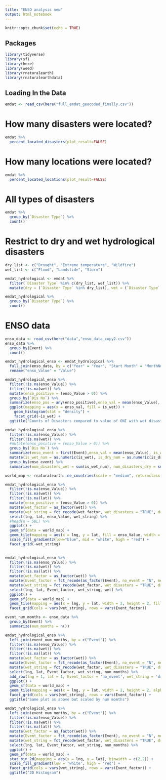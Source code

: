 ```yaml
---
title: "ENSO analysis new"
output: html_notebook
---
```


```r
knitr::opts_chunk$set(echo = TRUE)
```

## Packages

```r
library(tidyverse)
library(sf)
library(here)
library(weed)
library(rnaturalearth)
library(rnaturalearthdata)
```

## Loading In the Data

```r
emdat <- read_csv(here("full_emdat_geocoded_finally.csv"))
```
# How many disasters were located?

```r
emdat %>%
  percent_located_disasters(plot_result=FALSE)
```

# How many locations were located?

```r
emdat %>%
  percent_located_locations(plot_result=FALSE)
```
# All types of disasters

```r
emdat %>%
  group_by(`Disaster Type`) %>%
  count()
```

# Restrict to dry and wet hydrological disasters

```r
dry_list <- c("Drought", "Extreme temperature", "Wildfire")
wet_list <- c("Flood", "Landslide", "Storm")

emdat_hydrological <- emdat %>%
  filter(`Disaster Type` %in% c(dry_list, wet_list)) %>%
  mutate(dry = (`Disaster Type` %in% dry_list), wet = (`Disaster Type` %in% wet_list))
```

```r
emdat_hydrological %>%
  group_by(`Disaster Type`) %>%
  count()
```

# ENSO data

```r
enso_data <- read_csv(here("data","enso_data_copy2.csv"))
enso_data %>%
  group_by(Event) %>%
  count()
```

```r
emdat_hydrological_enso <- emdat_hydrological %>%
  full_join(enso_data, by = c("Year" = "Year", "Start Month" = "MonthNum")) %>%
  rename("enso_Value" = "Value") 
```

```r
emdat_hydrological_enso %>%
  filter(!is.na(enso_Value)) %>%
  filter(!is.na(wet)) %>%
  mutate(enso_positive = (enso_Value > 0)) %>%
  group_by(`Dis No`) %>%
  summarize(enso_pos = any(enso_positive),enso_val = mean(enso_Value), is_wet = any(wet)) %>%
  ggplot(mapping = aes(x = enso_val, fill = is_wet)) +
    geom_histogram(stat = "density") +
    facet_grid(~is_wet) +
  ggtitle("Counts of Disasters compared to value of ONI with wet disasters in Blue and Dry in Red")
```
```r
emdat_hydrological_enso %>%
  filter(!is.na(enso_Value)) %>%
  filter(!is.na(wet)) %>%
  #mutate(enso_positive = (enso_Value > 0)) %>%
  group_by(`Dis No`) %>%
  summarize(enso_event = first(Event),enso_val = mean(enso_Value), is_wet = any(wet), is_dry = any(dry)) %>%
  mutate(is_wet_num = as.numeric(is_wet), is_dry_num = as.numeric(is_dry)) %>%
  group_by(enso_event) %>%
  summarize(num_disasters_wet = sum(is_wet_num), num_disasters_dry = sum(is_dry_num))
```
```r
world_map <- rnaturalearth::ne_countries(scale = "medium", returnclass = "sf")

emdat_hydrological_enso %>%
  filter(!is.na(enso_Value)) %>%
  filter(!is.na(wet)) %>%
  filter(!is.na(lat)) %>%
  mutate(enso_positive = (enso_Value > 0)) %>%
  mutate(wet_factor = as_factor(wet)) %>%
  mutate(wet_string = fct_recode(wet_factor, wet_disasters = "TRUE", dry_disasters = "FALSE")) %>%
  select(lng, lat, enso_Value, wet_string) %>%
  #head(n = 50L) %>%
  ggplot() +
  geom_sf(data = world_map) +
  geom_tile(mapping = aes(x = lng, y = lat, fill = enso_Value, width = 2, height = 2)) +
  scale_fill_gradient2(low="blue", mid = "white", high = "red") +
  facet_grid(~wet_string)
  

```
```r

emdat_hydrological_enso %>%
  filter(!is.na(enso_Value)) %>%
  filter(!is.na(wet)) %>%
  filter(!is.na(lat)) %>%
  mutate(wet_factor = as_factor(wet)) %>%
  mutate(Event_factor = fct_recode(as_factor(Event), no_event = "N", negative = "-", positive = "+")) %>%
  mutate(wet_string = fct_recode(wet_factor, wet_disasters = "TRUE", dry_disasters = "FALSE")) %>%
  select(lng, lat, Event_factor, wet_string, wet) %>%
  ggplot() +
  geom_sf(data = world_map) +
  geom_tile(mapping = aes(x = lng, y = lat, width = 2, height = 2, fill = 1, alpha = 0.001)) +
  facet_grid(cols = vars(wet_string), rows = vars(Event_factor))

```
```r

event_num_months <- enso_data %>%
  group_by(Event) %>%
  summarize(num_months = n())

emdat_hydrological_enso %>%
  left_join(event_num_months, by = c("Event")) %>%
  filter(!is.na(enso_Value)) %>%
  filter(!is.na(wet)) %>%
  filter(!is.na(lat)) %>%
  mutate(wet_factor = as_factor(wet)) %>%
  mutate(Event_factor = fct_recode(as_factor(Event), no_event = "N", negative = "-", positive = "+")) %>%
  mutate(wet_string = fct_recode(wet_factor, wet_disasters = "TRUE", dry_disasters = "FALSE")) %>%
  select(lng, lat, Event_factor, wet_string, num_months) %>%
  add_row(lng = 1, lat = 1, Event_factor = 'no_event', wet_string = 'dry_disasters', num_months = 1) %>%
  ggplot() +
  geom_sf(data = world_map) +
  geom_tile(mapping = aes(x = lng, y = lat, width = 2, height = 2, alpha = 1/num_months, fill = 'red')) +
  facet_grid(cols = vars(wet_string), rows = vars(Event_factor)) +
  ggtitle("Same plot as above but scaled by num months")

```

```r
emdat_hydrological_enso %>%
  left_join(event_num_months, by = c("Event")) %>%
  filter(!is.na(enso_Value)) %>%
  filter(!is.na(wet)) %>%
  filter(!is.na(lat)) %>%
  mutate(wet_factor = as_factor(wet)) %>%
  mutate(Event_factor = fct_recode(as_factor(Event), no_event = "N", negative = "-", positive = "+")) %>%
  mutate(wet_string = fct_recode(wet_factor, wet_disasters = "TRUE", dry_disasters = "FALSE")) %>%
  select(lng, lat, Event_factor, wet_string, num_months) %>%
  ggplot() +
  geom_sf(data = world_map) +
  stat_bin_2d(mapping = aes(x = lng, y = lat), binwidth = c(2,2)) +
  scale_fill_gradient(low = 'white', high = 'red') + 
  facet_grid(cols = vars(wet_string), rows = vars(Event_factor)) +
  ggtitle("2D Histogram")

```

```r

```

